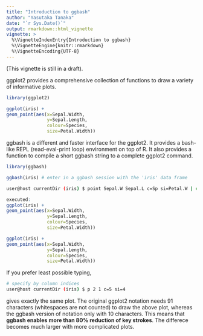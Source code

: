 ```yaml
---
title: "Introduction to ggbash"
author: "Yasutaka Tanaka"
date: "`r Sys.Date()`"
output: rmarkdown::html_vignette
vignette: >
  %\VignetteIndexEntry{Introduction to ggbash}
  %\VignetteEngine{knitr::rmarkdown}
  %\VignetteEncoding{UTF-8}
---
```


(This vignette is still in a draft).

ggplot2 provides a comprehensive
collection of functions to draw a variety of informative plots.

```r
library(ggplot2)
```

```r
ggplot(iris) +
geom_point(aes(x=Sepal.Width,
               y=Sepal.Length,
               colour=Species,
               size=Petal.Width))
```

ggbash is a different and faster interface for the ggplot2.
It provides a bash-like REPL (read-eval-print loop) environment on top of R.
It also provides a function to compile
a short ggbash string to a complete ggplot2 command.

```r
library(ggbash)

ggbash(iris) # enter in a ggbash session with the 'iris' data frame
```

```bash
user@host currentDir (iris) $ point Sepal.W Sepal.L c=Sp si=Petal.W | echo
```

```r
executed:
ggplot(iris) +
geom_point(aes(x=Sepal.Width,
               y=Sepal.Length,
               colour=Species,
               size=Petal.Width))
```


```r
ggplot(iris) +
geom_point(aes(x=Sepal.Width,
               y=Sepal.Length,
               colour=Species,
               size=Petal.Width))
```

If you prefer least possible typing,

```bash
# specify by column indices
user@host currentDir (iris) $ p 2 1 c=5 si=4
```

gives exactly the same plot. The original ggplot2 notation needs 91 characters (whitespaces are not counted) to draw the above plot, whereas the ggbash version of notation only with 10 characters. This means that **ggbash enables more than 80% reduction of key strokes**. The differece becomes much larger with more complicated plots.


<!-- # Saving Images -->

<!-- Suppose that you are given an unknown dataset and would like to check what the dataset looks like. -->
<!-- You might create a directory called `my_images` and begin generating plots within the directory.  -->

<!-- You might want to generate histograms. -->
<!-- While some people uses diag.panel argument -->
<!-- in `graphics::pairs()` for plotting histograms, -->
<!-- others might use `geom_histogram()` for quick analysis. -->

<!-- Then the script might look like this: -->

<!-- ```{r, eval=FALSE} -->
<!-- dataset <- mtcars -->
<!-- dir.create('my_images') -->

<!-- png('my_images/histogram_mpg.png', height=480, width=480) # pixel -->
<!--     ggplot(dataset) + geom_histogram(aes(x=mpg)) -->
<!-- dev.off() -->

<!-- png('my_images/histogram_disp.png', height=480, width=480) # pixel -->
<!--     ggplot(dataset) + geom_histogram(aes(x=disp)) -->
<!-- dev.off() -->

<!-- png('my_images/histogram_hp.png', height=480, width=480) # pixel -->
<!--     ggplot(dataset) + geom_histogram(aes(x=hp)) -->
<!-- dev.off() -->

<!-- # .... -->
<!-- ``` -->

<!-- Or if you don't like to write duplicated codes, -->
<!-- you might define a helper function: -->

<!-- ```{r, eval=FALSE} -->
<!-- ggplot_histogram <- function(dataset, varname='mpg') { -->
<!--     png(paste0('my_images/histogram_',varname,'.png'), -->
<!--         height=480, width=480) -->
<!--         ggplot(dataset) + geom_histogram(aes_string(x=varname)) -->
<!--     dev.off() -->
<!-- } -->

<!-- for ( var in colnames(mtcars) ) -->
<!--     ggplot_histogram(mtcars, var) -->
<!-- ``` -->

<!-- While both approaches suffice for one-time usage, -->
<!-- it would be a pain to repeatedly write -->
<!-- these scripts for every single data analysis project. -->
<!-- You might have to think about some design decisions. -->
<!-- For example, should the directory name `my_images` -->
<!-- be an argument? If so, what is the default value? -->
<!-- How about figure height and width? geom_name like `histogram`? -->
<!-- If you pass geom_name as an argument `mygeom`, -->
<!-- how you can select appropriate geom_mygeom? -->

<!-- ggbash handles these kinds of clerical jobs. -->
<!-- In ggbash, you can do the same task more concisely. -->

<!-- ```{r, eval=FALSE} -->
<!-- ggbash(mtcars) -->
<!-- ``` -->

<!-- ```{bash, eval=FALSE} -->
<!-- user@host currentDir (mtcars) $ mkdir my_images -->
<!-- user@host currentDir (mtcars) $ cd my_images -->
<!-- user@host my_images (mtcars) $ h 1 2 | png small -->
<!-- user@host my_images (mtcars) $ h 1 3 | png small -->
<!-- user@host my_images (mtcars) $ h 1 4 | png small -->
<!-- user@host my_images (mtcars) $ h 1 5 | png small -->
<!-- ``` -->

<!-- Here, `h` partially matches `geom_histogram`. -->
